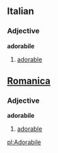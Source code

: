 ==Italian==
===Adjective===
'''adorabile'''
#[[adorable]]

==[[Romanica]]==
===Adjective===
'''adorabile'''
#[[adorable]]

[[pl:Adorabile]]